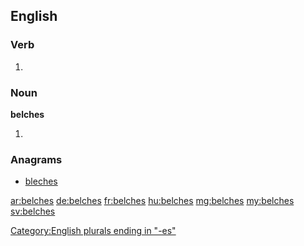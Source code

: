 ==English==

===Verb===
{{head|en}}

# {{en-third-person singular of|belch}}

===Noun===
'''belches'''

# {{plural of|belch}}

===Anagrams===
* [[bleches#English|bleches]]

[[Category:English plurals ending in "-es"]]

[[ar:belches]]
[[de:belches]]
[[fr:belches]]
[[hu:belches]]
[[mg:belches]]
[[my:belches]]
[[sv:belches]]